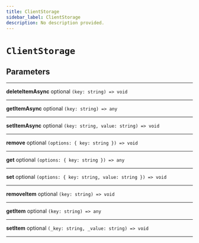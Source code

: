 ```yaml
---
title: ClientStorage
sidebar_label: ClientStorage
description: No description provided.
---
```


# `ClientStorage`

## Parameters

---

**deleteItemAsync** <span className="optional-status">optional</span> `(key: string) => void`

---

**getItemAsync** <span className="optional-status">optional</span> `(key: string) => any`

---

**setItemAsync** <span className="optional-status">optional</span> `(key: string, value: string) => void`

---

**remove** <span className="optional-status">optional</span> `(options: { key: string }) => void`

---

**get** <span className="optional-status">optional</span> `(options: { key: string }) => any`

---

**set** <span className="optional-status">optional</span> `(options: { key: string, value: string }) => void`

---

**removeItem** <span className="optional-status">optional</span> `(key: string) => void`

---

**getItem** <span className="optional-status">optional</span> `(key: string) => any`

---

**setItem** <span className="optional-status">optional</span> `(_key: string, _value: string) => void`

---
